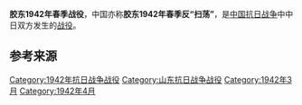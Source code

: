 {{Infobox Military Conflict
|campaign=
|image=
|caption=
|conflict=胶东1942年春季战役
|date=1942年3月22日－4月20日
|place=[[山东省|山东省]]胶河以东
|result=
|combatant1=[[国民革命军第十八集团军|国民革命军第十八集团军]]山东纵队第5旅、第5支队
|combatant2=日军独立混成第5旅团大部和第4、5团各一部<br />“伪”军一部
|commander1=
|commander2=
|strength1=
|strength2=1万余<ref name="军事科学院" />
|casualties1=
|casualties2=3000余<ref name="军事科学院">《中国人民解放军全史》军事历史研究部 编，军事科学出版社，2000年，ISBN 7-80137-315-4，卷“中国人民解放军战役战斗总览”。</ref>
}}

'''胶东1942年春季战役'''，中国亦称'''胶东1942年春季反“扫荡”'''，是[[中国抗日战争|中国抗日战争]]中中日双方发生的[[战役|战役]]。

== 参考来源 ==
{{Reflist|2}}

{{战争小作品}}
{{中国抗日战争中共战役战斗}}

[[Category:1942年抗日战争战役|Category:1942年抗日战争战役]]
[[Category:山东抗日战争战役|Category:山东抗日战争战役]]
[[Category:1942年3月|Category:1942年3月]]
[[Category:1942年4月|Category:1942年4月]]
